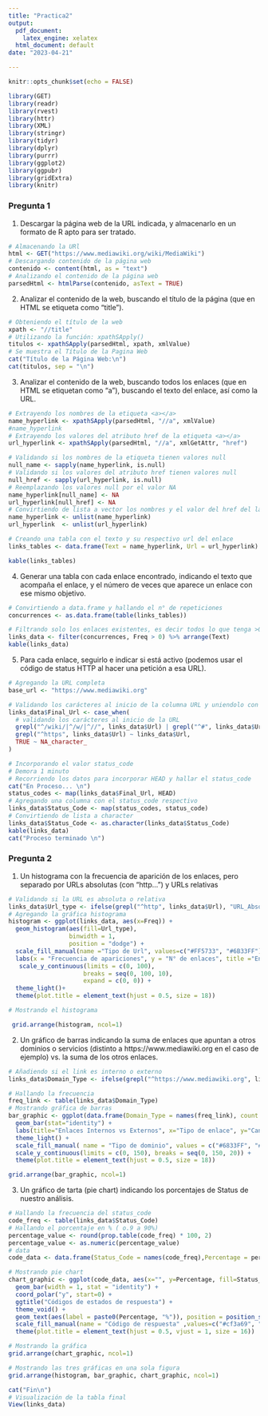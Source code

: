 ```yaml
---
title: "Practica2"
output:
  pdf_document: 
    latex_engine: xelatex
  html_document: default
date: "2023-04-21"

---
```


```r
knitr::opts_chunk$set(echo = FALSE)
```


```r
library(GET)
library(readr)
library(rvest)
library(httr)
library(XML)
library(stringr)
library(tidyr)
library(dplyr) 
library(purrr)
library(ggplot2)
library(ggpubr)
library(gridExtra)
library(knitr)
```
### Pregunta 1

1. Descargar la página web de la URL indicada, y almacenarlo en un formato de R apto para ser tratado.

```r
# Almacenando la URl 
html <- GET("https://www.mediawiki.org/wiki/MediaWiki")
# Descargando contenido de la página web
contenido <- content(html, as = "text")
# Analizando el contenido de la página web
parsedHtml <- htmlParse(contenido, asText = TRUE)
```

2. Analizar el contenido de la web, buscando el título de la página (que en HTML se etiqueta como “title”).

```r
# Obteniendo el título de la web
xpath <- "//title"
# Utilizando la función: xpathSApply()
titulos <- xpathSApply(parsedHtml, xpath, xmlValue)
# Se muestra el Título de la Pagina Web
cat("Título de la Página Web:\n")
cat(titulos, sep = "\n")
```
3. Analizar el contenido de la web, buscando todos los enlaces (que en HTML se etiquetan como “a”), buscando el texto del enlace, así como la URL.

```r
# Extrayendo los nombres de la etiqueta <a></a>
name_hyperlink <- xpathSApply(parsedHtml, "//a", xmlValue)
#name_hyperlink 
# Extrayendo los valores del atributo href de la etiqueta <a></a>
url_hyperlink <- xpathSApply(parsedHtml, "//a", xmlGetAttr, "href")

# Validando si los nombres de la etiqueta tienen valores null
null_name <- sapply(name_hyperlink, is.null)
# Validando si los valores del atributo href tienen valores null
null_href <- sapply(url_hyperlink, is.null)
# Reemplazando los valores null por el valor NA
name_hyperlink[null_name] <- NA
url_hyperlink[null_href] <- NA
# Convirtiendo de lista a vector los nombres y el valor del href del la etiqueta <a></a>
name_hyperlink <- unlist(name_hyperlink)
url_hyperlink  <- unlist(url_hyperlink)

# Creando una tabla con el texto y su respectivo url del enlace
links_tables <- data.frame(Text = name_hyperlink, Url = url_hyperlink)

kable(links_tables)

```
4. Generar una tabla con cada enlace encontrado, indicando el texto que acompaña el enlace, y el número de veces que aparece un enlace con ese mismo objetivo.

```r

# Convirtiendo a data.frame y hallando el n° de repeticiones
concurrences <- as.data.frame(table(links_tables))

# Filtrando solo los enlaces existentes, es decir todos lo que tenga >0 en la columna freq y lo ordenamos en orden alfábetico
links_data <- filter(concurrences, Freq > 0) %>% arrange(Text)
kable(links_data)

```
5. Para cada enlace, seguirlo e indicar si está activo (podemos usar el código de status HTTP al hacer una petición a esa URL).

```r
# Agregando la URL completa 
base_url <- "https://www.mediawiki.org"

# Validando los carácteres al inicio de la columna URL y uniendolo con la url base
links_data$Final_Url <- case_when(
  # validando los carácteres al inicio de la URL
  grepl("^/wiki/|^/w/|^//", links_data$Url) | grepl("^#", links_data$Url) ~ paste0(base_url, links_data$Url),
  grepl("^https", links_data$Url) ~ links_data$Url,
  TRUE ~ NA_character_
)

# Incorporando el valor status_code 
# Demora 1 minuto
# Recorriendo los datos para incorporar HEAD y hallar el status_code
cat("En Proceso... \n")
status_codes <- map(links_data$Final_Url, HEAD)
# Agregando una columna con el status_code respectivo
links_data$Status_Code <- map(status_codes, status_code)
# Convirtiendo de lista a character
links_data$Status_Code <- as.character(links_data$Status_Code)
kable(links_data)
cat("Proceso terminado \n")

```
### Pregunta 2
1. Un histograma con la frecuencia de aparición de los enlaces, pero separado por URLs absolutas (con “http…”) y URLs relativas

```r
# Validando si la URL es absoluta o relativa
links_data$Url_type <- ifelse(grepl("^http", links_data$Url), "URL_Absoluta", "URL_Relativa")
# Agregando la gráfica histograma
histogram <- ggplot(links_data, aes(x=Freq)) + 
  geom_histogram(aes(fill=Url_type), 
                 binwidth = 1, 
                 position = "dodge") +
  scale_fill_manual(name ="Tipo de Url", values=c("#FF5733", "#6B33FF")) +
  labs(x = "Frecuencia de apariciones", y = "N° de enlaces", title ="Enlaces MediaWiki") +
   scale_y_continuous(limits = c(0, 100), 
                     breaks = seq(0, 100, 10), 
                     expand = c(0, 0)) +
  theme_light()+
  theme(plot.title = element_text(hjust = 0.5, size = 18))

# Mostrando el histograma

 grid.arrange(histogram, ncol=1)

```
2. Un gráfico de barras indicando la suma de enlaces que apuntan a otros dominios o servicios (distinto a https://www.mediawiki.org en el caso de ejemplo) vs. la suma de los otros enlaces.

```r

# Añadiendo si el link es interno o externo
links_data$Domain_Type <- ifelse(grepl("^https://www.mediawiki.org", links_data$Final_Url), "Interno", "Externo")

# Hallando la frecuencia
freq_link <- table(links_data$Domain_Type)
# Mostrando gráfica de barras
bar_graphic <- ggplot(data.frame(Domain_Type = names(freq_link), count = as.numeric(freq_link)), aes(x=Domain_Type, y=count, fill = Domain_Type)) +  
  geom_bar(stat="identity") +
  labs(title="Enlaces Internos vs Externos", x="Tipo de enlace", y="Cantidad") +
  theme_light() +
  scale_fill_manual( name = "Tipo de dominio", values = c("#6833FF", "#D433FF")) +
  scale_y_continuous(limits = c(0, 150), breaks = seq(0, 150, 20)) +
  theme(plot.title = element_text(hjust = 0.5, size = 18))

grid.arrange(bar_graphic, ncol=1)
```
3. Un gráfico de tarta (pie chart) indicando los porcentajes de Status de nuestro análisis.

```r
# Hallando la frecuencia del status_code
code_freq <- table(links_data$Status_Code)
# Hallando el porcentaje en % ( o.9 a 90%)
percentage_value <- round(prop.table(code_freq) * 100, 2)
percentage_value <- as.numeric(percentage_value)
# data 
code_data <- data.frame(Status_Code = names(code_freq),Percentage = percentage_value)

# Mostrando pie chart
chart_graphic <- ggplot(code_data, aes(x="", y=Percentage, fill=Status_Code)) +
  geom_bar(width = 1, stat = "identity") +
  coord_polar("y", start=0) +
  ggtitle("Códigos de estados de respuesta") +
  theme_void() +
  geom_text(aes(label = paste0(Percentage, "%")), position = position_stack(vjust = 0.5), size = 3) +
  scale_fill_manual(name = "Código de respuesta" ,values=c("#cf3a69", "#7caa96")) +
  theme(plot.title = element_text(hjust = 0.5, vjust = 1, size = 16))

# Mostrando la gráfica
grid.arrange(chart_graphic, ncol=1)

```


```r

# Mostrando las tres gráficas en una sola figura
grid.arrange(histogram, bar_graphic, chart_graphic, ncol=1)

```

```r

cat("Fin\n")
# Visualización de la tabla final
View(links_data)
```


